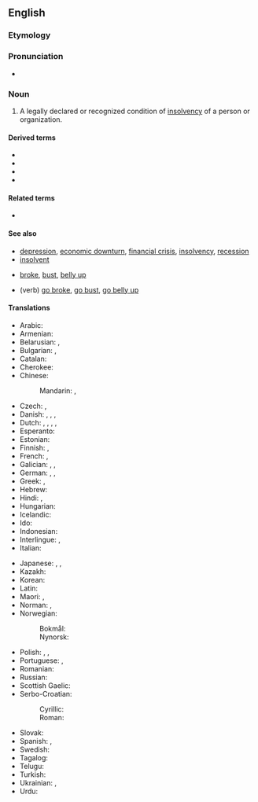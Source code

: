 ==English==
{{wikipedia}}

===Etymology===
{{suffix|en|bankrupt|cy}}

===Pronunciation===
* {{IPA|en|/ˈbæŋkɹʌptsɪ/}}

===Noun===
{{en-noun|~}}

# {{lb|en|finance}} A legally declared or recognized condition of [[insolvency]] of a person or organization.

====Derived terms====
* {{l|en|bankr.}}
* {{l|en|bankruptcy order}}
* {{l|en|moral bankruptcy}}
* {{l|en|pre-packaged bankruptcy}}

====Related terms====
* {{l|en|bankrupt}}

====See also====
* [[depression]], [[economic downturn]], [[financial crisis]], [[insolvency]], [[recession]]
* [[insolvent]]
* {{qualifier|slang}} [[broke]], [[bust]], [[belly up]]
* (verb) {{qualifier|slang}} [[go broke]], [[go bust]], [[go belly up]]

====Translations====
{{trans-top|legally declared or recognised condition of insolvency}}
* Arabic: {{t+|ar|إِفْلَاس|m}}
* Armenian: {{t+|hy|սնանկություն}}
* Belarusian: {{t|be|банкру́цтва|n}}, {{t|be|банкро́цтва|n}}
* Bulgarian: {{t+|bg|фалит}}, {{t+|bg|банкрут}}
* Catalan: {{t+|ca|fallida|f}}
* Cherokee: {{t|chr|ᏗᎵᏍᏆᎳᏍᏗᏱ}}
* Chinese:
*: Mandarin: {{t+|zh|破產|sc=Hani}}, {{t+|zh|破产|tr=pòchǎn|sc=Hani}}
* Czech: {{t|cs|úpadek|m}}, {{t+|cs|bankrot|m}}
* Danish: {{t|da|konkurs|c}} {{q|legal}}, {{t|da|betalingsstandsning|c}} {{q|legal, cesession of payment to creditors}}, {{t|da|fallit|c}}, {{t|da|bankerot|c}}
* Dutch: {{t+|nl|faillissement|n}}, {{t+|nl|bankroet|n}}, {{t+|nl|failliet|n}}, {{t+|nl|faling|f}}, {{t|nl|surseance van betaling|m|f}}
* Esperanto: {{t|eo|bankroto}}
* Estonian: {{t|et|pankrot}}
* Finnish: {{t+|fi|konkurssi}}, {{t+|fi|vararikko}}
* French: {{t+|fr|faillite|f}}, {{t+|fr|banqueroute|f}}
* Galician: {{t|gl|bancarrota|f}}, {{t|gl|quebra|f}}, {{t|gl|creba|f}}
* German: {{t+|de|Bankrott|m}}, {{t+|de|Pleite|f}}, {{t+|de|Konkurs|m}}
* Greek: {{t+|el|πτώχευση|f}}, {{t+|el|χρεωκοπία|f}}
* Hebrew: {{t+|he|פשיטת רגל|f|tr=pshit'at regel|sc=Hebr}}
* Hindi: {{t+|hi|दिवाला|m}}, {{t|hi|दिवालियापन|m}}
* Hungarian: {{t+|hu|csőd}}
* Icelandic: {{t+|is|gjaldþrot}}
* Ido: {{t+|io|bankroto}}
* Indonesian: {{t+|id|bangkrut}}
* Interlingue: {{t|ie|bankrotte}}, {{t|ie|bankruptie}}
* Italian: {{t+|it|bancarotta|f}}
{{trans-mid}}
* Japanese: {{t+|ja|破産|tr=はさん, hasan}}, {{t+|ja|破綻|tr=はたん, hatan}}, {{t+|ja|倒産|tr=とうさん, tōsan}}
* Kazakh: {{t|kk|банкроттық}}
* Korean: {{t+|ko|파산}}
* Latin: {{t|la|dēcoctiō|f}}
* Maori: {{t|mi|pēkerapu}}, {{t|mi|pēkeraputanga}}
* Norman: {{t|nrf|banqueroute|f}}, {{t|nrf|d'sastre|m}}
* Norwegian:
*: Bokmål: {{t|nb|konkurs|m}}
*: Nynorsk: {{t|nn|konkurs|m}}
* Polish: {{t+|pl|bankructwo|n}}, {{t+|pl|plajta|f}}, {{t+|pl|upadłość|f}}
* Portuguese: {{t+|pt|falência|f}}, {{t|pt|bancarrota|f}}
* Romanian: {{t+|ro|faliment}}
* Russian: {{t+|ru|банкро́тство|n}}
* Scottish Gaelic: {{t|gd|briseadh|m}}
* Serbo-Croatian:
*: Cyrillic: {{t|sh|сте̏ча̄ј|m|sc=Cyrl}}
*: Roman: {{t+|sh|stȅčāj|m}}
* Slovak: {{t|sk|bankrot|m}}
* Spanish: {{t+|es|bancarrota|f}}, {{t+|es|quiebra|f}}
* Swedish: {{t+|sv|konkurs|c}}
* Tagalog: {{t|tl|kiyebra}}
* Telugu: {{t|te|దివాళా తీయు}}
* Turkish: {{t+|tr|iflas}}
* Ukrainian: {{t+|uk|банкру́тство|n}}, {{t+|uk|банкро́тство|n}}
* Urdu: {{t|ur|دیوالیہ پن|m}}
{{trans-bottom}}